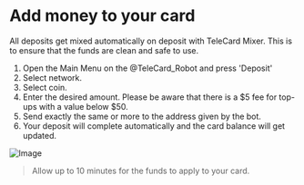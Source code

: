 # Add money to your card

All deposits get mixed automatically on deposit with TeleCard Mixer. 
This is to ensure that the funds are clean and safe to use.

1. Open the Main Menu on the @TeleCard_Robot and press 'Deposit'
2. Select network.
3. Select coin.
4. Enter the desired amount. Please be aware that there is a $5 fee for top-ups with a value below $50.
5. Send exactly the same or more to the address given by the bot.
6. Your deposit will complete automatically and the card balance will get updated.

![Image](https://files-hosdt.vercel.app/topup.png)



> Allow up to 10 minutes for the funds to apply to your card.

